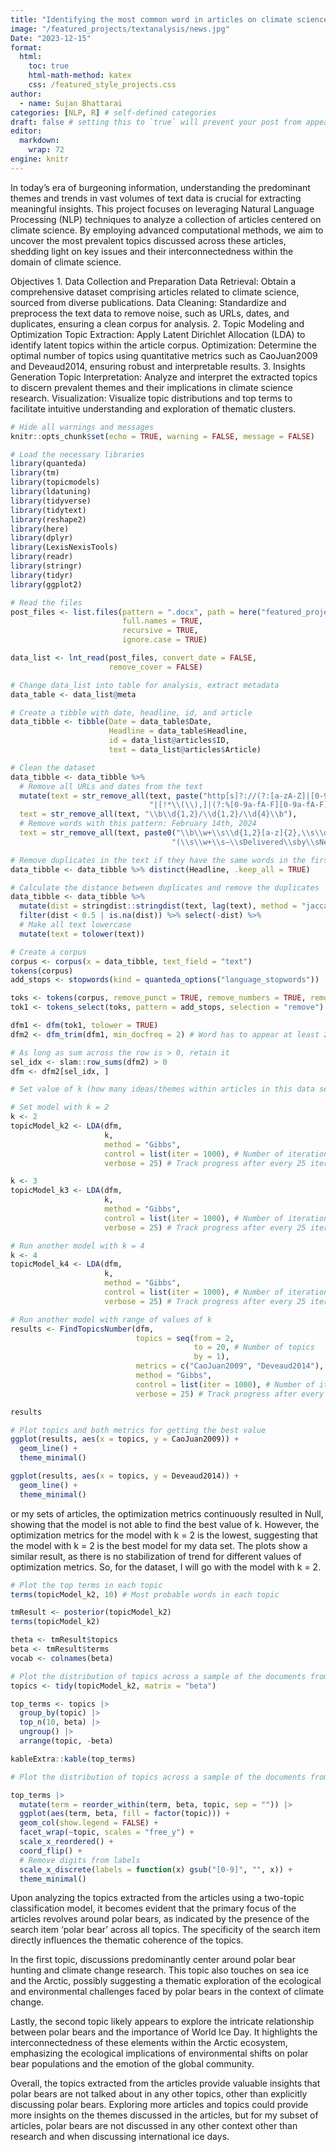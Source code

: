 ```yaml
---
title: "Identifying the most common word in articles on climate science"
image: "/featured_projects/textanalysis/news.jpg"
Date: "2023-12-15"
format:
  html:
    toc: true
    html-math-method: katex
    css: /featured_style_projects.css
author:
  - name: Sujan Bhattarai
categories: [NLP, R] # self-defined categories
draft: false # setting this to `true` will prevent your post from appearing on your listing page until you're ready!
editor: 
  markdown: 
    wrap: 72
engine: knitr
---
```


In today's era of burgeoning information, understanding the predominant themes and trends in vast volumes of text data is crucial for extracting meaningful insights. This project focuses on leveraging Natural Language Processing (NLP) techniques to analyze a collection of articles centered on climate science. By employing advanced computational methods, we aim to uncover the most prevalent topics discussed across these articles, shedding light on key issues and their interconnectedness within the domain of climate science.

Objectives
1. Data Collection and Preparation
Data Retrieval: Obtain a comprehensive dataset comprising articles related to climate science, sourced from diverse publications.
Data Cleaning: Standardize and preprocess the text data to remove noise, such as URLs, dates, and duplicates, ensuring a clean corpus for analysis.
2. Topic Modeling and Optimization
Topic Extraction: Apply Latent Dirichlet Allocation (LDA) to identify latent topics within the article corpus.
Optimization: Determine the optimal number of topics using quantitative metrics such as CaoJuan2009 and Deveaud2014, ensuring robust and interpretable results.
3. Insights Generation
Topic Interpretation: Analyze and interpret the extracted topics to discern prevalent themes and their implications in climate science research.
Visualization: Visualize topic distributions and top terms to facilitate intuitive understanding and exploration of thematic clusters.


```r
# Hide all warnings and messages
knitr::opts_chunk$set(echo = TRUE, warning = FALSE, message = FALSE)

# Load the necessary libraries
library(quanteda)
library(tm)
library(topicmodels)
library(ldatuning)
library(tidyverse)
library(tidytext)
library(reshape2)
library(here)
library(dplyr)
library(LexisNexisTools)
library(readr)
library(stringr)
library(tidyr)
library(ggplot2)
```


```r
# Read the files
post_files <- list.files(pattern = ".docx", path = here("featured_projects/textanalysis/data"),
                         full.names = TRUE, 
                         recursive = TRUE, 
                         ignore.case = TRUE)

data_list <- lnt_read(post_files, convert_date = FALSE,
                      remove_cover = FALSE)
```


```r
# Change data_list into table for analysis, extract metadata
data_table <- data_list@meta

# Create a tibble with date, headline, id, and article
data_tibble <- tibble(Date = data_table$Date, 
                      Headline = data_table$Headline, 
                      id = data_list@articles$ID, 
                      text = data_list@articles$Article)

# Clean the dataset
data_tibble <- data_tibble %>% 
  # Remove all URLs and dates from the text
  mutate(text = str_remove_all(text, paste("http[s]?://(?:[a-zA-Z]|[0-9]|[$-_@.&+]",
                               "|[!*\\(\\),]|(?:%[0-9a-fA-F][0-9a-fA-F]))+")),
  text = str_remove_all(text, "\\b\\d{1,2}/\\d{1,2}/\\d{4}\\b"),
  # Remove words with this pattern: February 14th, 2024 
  text = str_remove_all(text, paste0("\\b\\w+\\s\\d{1,2}[a-z]{2},\\s\\d{4}\\s\\",
                                    "(\\s\\w+\\s—\\sDelivered\\sby\\sNewstex\\s\\)")))

# Remove duplicates in the text if they have the same words in the first 20 words
data_tibble <- data_tibble %>% distinct(Headline, .keep_all = TRUE)

# Calculate the distance between duplicates and remove the duplicates
data_tibble <- data_tibble %>%
  mutate(dist = stringdist::stringdist(text, lag(text), method = "jaccard")) %>% 
  filter(dist < 0.5 | is.na(dist)) %>% select(-dist) %>% 
  # Make all text lowercase
  mutate(text = tolower(text))


```

```r
# Create a corpus
corpus <- corpus(x = data_tibble, text_field = "text")
tokens(corpus)
add_stops <- stopwords(kind = quanteda_options("language_stopwords"))

toks <- tokens(corpus, remove_punct = TRUE, remove_numbers = TRUE, remove_url = TRUE)
tok1 <- tokens_select(toks, pattern = add_stops, selection = "remove") # Remove stop words

dfm1 <- dfm(tok1, tolower = TRUE)
dfm2 <- dfm_trim(dfm1, min_docfreq = 2) # Word has to appear at least 2 times to stay in matrix

# As long as sum across the row is > 0, retain it
sel_idx <- slam::row_sums(dfm2) > 0
dfm <- dfm2[sel_idx, ]

```


```r
# Set value of k (how many ideas/themes within articles in this data set)

# Set model with k = 2
k <- 2
topicModel_k2 <- LDA(dfm,
                     k,
                     method = "Gibbs",
                     control = list(iter = 1000), # Number of iterations
                     verbose = 25) # Track progress after every 25 iterations

k <- 3 
topicModel_k3 <- LDA(dfm,
                     k,
                     method = "Gibbs",
                     control = list(iter = 1000), # Number of iterations
                     verbose = 25) # Track progress after every 25 iterations

# Run another model with k = 4
k <- 4
topicModel_k4 <- LDA(dfm,
                     k,
                     method = "Gibbs",
                     control = list(iter = 1000), # Number of iterations
                     verbose = 25) # Track progress after every 25 iterations

# Run another model with range of values of k
results <- FindTopicsNumber(dfm,
                            topics = seq(from = 2,
                                         to = 20, # Number of topics
                                         by = 1),
                            metrics = c("CaoJuan2009", "Deveaud2014"),
                            method = "Gibbs",
                            control = list(iter = 1000), # Number of iterations
                            verbose = 25) # Track progress after every 25 iterations

results

```


```r
# Plot topics and both metrics for getting the best value
ggplot(results, aes(x = topics, y = CaoJuan2009)) +
  geom_line() +
  theme_minimal()

ggplot(results, aes(x = topics, y = Deveaud2014)) +
  geom_line() +
  theme_minimal()

```
or my sets of articles, the optimization metrics continuously resulted in Null, showing that the model is not able to find the best value of k. However, the optimization metrics for the model with k = 2 is the lowest, suggesting that the model with k = 2 is the best model for my data set. The plots show a similar result, as there is no stabilization of trend for different values of optimization metrics. So, for the dataset, I will go with the model with k = 2.

```r
# Plot the top terms in each topic
terms(topicModel_k2, 10) # Most probable words in each topic

tmResult <- posterior(topicModel_k2)
terms(topicModel_k2)

theta <- tmResult$topics
beta <- tmResult$terms
vocab <- colnames(beta)

# Plot the distribution of topics across a sample of the documents from beta
topics <- tidy(topicModel_k2, matrix = "beta")

top_terms <- topics |> 
  group_by(topic) |> 
  top_n(10, beta) |> 
  ungroup() |> 
  arrange(topic, -beta)

kableExtra::kable(top_terms)

# Plot the distribution of topics across a sample of the documents from theta

top_terms |> 
  mutate(term = reorder_within(term, beta, topic, sep = "")) |> 
  ggplot(aes(term, beta, fill = factor(topic))) +
  geom_col(show.legend = FALSE) +
  facet_wrap(~topic, scales = "free_y") +
  scale_x_reordered() +
  coord_flip() +
  # Remove digits from labels 
  scale_x_discrete(labels = function(x) gsub("[0-9]", "", x)) +
  theme_minimal()
```

Upon analyzing the topics extracted from the articles using a two-topic classification model, it becomes evident that the primary focus of the articles revolves around polar bears, as indicated by the presence of the search item 'polar bear' across all topics. The specificity of the search item directly influences the thematic coherence of the topics.

In the first topic, discussions predominantly center around polar bear hunting and climate change research. This topic also touches on sea ice and the Arctic, possibly suggesting a thematic exploration of the ecological and environmental challenges faced by polar bears in the context of climate change.

Lastly, the second topic likely appears to explore the intricate relationship between polar bears and the importance of World Ice Day. It highlights the interconnectedness of these elements within the Arctic ecosystem, emphasizing the ecological implications of environmental shifts on polar bear populations and the emotion of the global community.

Overall, the topics extracted from the articles provide valuable insights that polar bears are not talked about in any other topics, other than explicitly discussing polar bears. Exploring more articles and topics could provide more insights on the themes discussed in the articles, but for my subset of articles, polar bears are not discussed in any other context other than research and when discussing international ice days.


